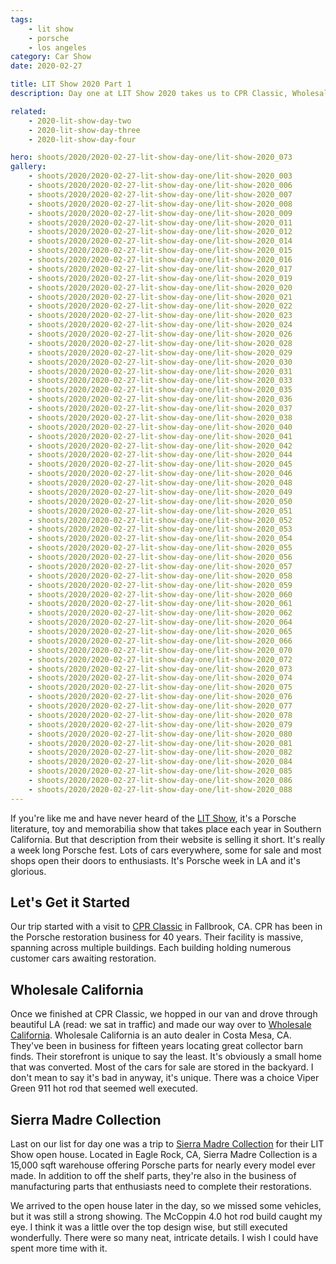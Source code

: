 ```yaml
---
tags:
    - lit show
    - porsche
    - los angeles
category: Car Show
date: 2020-02-27

title: LIT Show 2020 Part 1
description: Day one at LIT Show 2020 takes us to CPR Classic, Wholesale California and the Sierra Madre Collection open house.

related:
    - 2020-lit-show-day-two
    - 2020-lit-show-day-three
    - 2020-lit-show-day-four

hero: shoots/2020/2020-02-27-lit-show-day-one/lit-show-2020_073
gallery:
    - shoots/2020/2020-02-27-lit-show-day-one/lit-show-2020_003
    - shoots/2020/2020-02-27-lit-show-day-one/lit-show-2020_006
    - shoots/2020/2020-02-27-lit-show-day-one/lit-show-2020_007
    - shoots/2020/2020-02-27-lit-show-day-one/lit-show-2020_008
    - shoots/2020/2020-02-27-lit-show-day-one/lit-show-2020_009
    - shoots/2020/2020-02-27-lit-show-day-one/lit-show-2020_011
    - shoots/2020/2020-02-27-lit-show-day-one/lit-show-2020_012
    - shoots/2020/2020-02-27-lit-show-day-one/lit-show-2020_014
    - shoots/2020/2020-02-27-lit-show-day-one/lit-show-2020_015
    - shoots/2020/2020-02-27-lit-show-day-one/lit-show-2020_016
    - shoots/2020/2020-02-27-lit-show-day-one/lit-show-2020_017
    - shoots/2020/2020-02-27-lit-show-day-one/lit-show-2020_019
    - shoots/2020/2020-02-27-lit-show-day-one/lit-show-2020_020
    - shoots/2020/2020-02-27-lit-show-day-one/lit-show-2020_021
    - shoots/2020/2020-02-27-lit-show-day-one/lit-show-2020_022
    - shoots/2020/2020-02-27-lit-show-day-one/lit-show-2020_023
    - shoots/2020/2020-02-27-lit-show-day-one/lit-show-2020_024
    - shoots/2020/2020-02-27-lit-show-day-one/lit-show-2020_026
    - shoots/2020/2020-02-27-lit-show-day-one/lit-show-2020_028
    - shoots/2020/2020-02-27-lit-show-day-one/lit-show-2020_029
    - shoots/2020/2020-02-27-lit-show-day-one/lit-show-2020_030
    - shoots/2020/2020-02-27-lit-show-day-one/lit-show-2020_031
    - shoots/2020/2020-02-27-lit-show-day-one/lit-show-2020_033
    - shoots/2020/2020-02-27-lit-show-day-one/lit-show-2020_035
    - shoots/2020/2020-02-27-lit-show-day-one/lit-show-2020_036
    - shoots/2020/2020-02-27-lit-show-day-one/lit-show-2020_037
    - shoots/2020/2020-02-27-lit-show-day-one/lit-show-2020_038
    - shoots/2020/2020-02-27-lit-show-day-one/lit-show-2020_040
    - shoots/2020/2020-02-27-lit-show-day-one/lit-show-2020_041
    - shoots/2020/2020-02-27-lit-show-day-one/lit-show-2020_042
    - shoots/2020/2020-02-27-lit-show-day-one/lit-show-2020_044
    - shoots/2020/2020-02-27-lit-show-day-one/lit-show-2020_045
    - shoots/2020/2020-02-27-lit-show-day-one/lit-show-2020_046
    - shoots/2020/2020-02-27-lit-show-day-one/lit-show-2020_048
    - shoots/2020/2020-02-27-lit-show-day-one/lit-show-2020_049
    - shoots/2020/2020-02-27-lit-show-day-one/lit-show-2020_050
    - shoots/2020/2020-02-27-lit-show-day-one/lit-show-2020_051
    - shoots/2020/2020-02-27-lit-show-day-one/lit-show-2020_052
    - shoots/2020/2020-02-27-lit-show-day-one/lit-show-2020_053
    - shoots/2020/2020-02-27-lit-show-day-one/lit-show-2020_054
    - shoots/2020/2020-02-27-lit-show-day-one/lit-show-2020_055
    - shoots/2020/2020-02-27-lit-show-day-one/lit-show-2020_056
    - shoots/2020/2020-02-27-lit-show-day-one/lit-show-2020_057
    - shoots/2020/2020-02-27-lit-show-day-one/lit-show-2020_058
    - shoots/2020/2020-02-27-lit-show-day-one/lit-show-2020_059
    - shoots/2020/2020-02-27-lit-show-day-one/lit-show-2020_060
    - shoots/2020/2020-02-27-lit-show-day-one/lit-show-2020_061
    - shoots/2020/2020-02-27-lit-show-day-one/lit-show-2020_062
    - shoots/2020/2020-02-27-lit-show-day-one/lit-show-2020_064
    - shoots/2020/2020-02-27-lit-show-day-one/lit-show-2020_065
    - shoots/2020/2020-02-27-lit-show-day-one/lit-show-2020_066
    - shoots/2020/2020-02-27-lit-show-day-one/lit-show-2020_070
    - shoots/2020/2020-02-27-lit-show-day-one/lit-show-2020_072
    - shoots/2020/2020-02-27-lit-show-day-one/lit-show-2020_073
    - shoots/2020/2020-02-27-lit-show-day-one/lit-show-2020_074
    - shoots/2020/2020-02-27-lit-show-day-one/lit-show-2020_075
    - shoots/2020/2020-02-27-lit-show-day-one/lit-show-2020_076
    - shoots/2020/2020-02-27-lit-show-day-one/lit-show-2020_077
    - shoots/2020/2020-02-27-lit-show-day-one/lit-show-2020_078
    - shoots/2020/2020-02-27-lit-show-day-one/lit-show-2020_079
    - shoots/2020/2020-02-27-lit-show-day-one/lit-show-2020_080
    - shoots/2020/2020-02-27-lit-show-day-one/lit-show-2020_081
    - shoots/2020/2020-02-27-lit-show-day-one/lit-show-2020_082
    - shoots/2020/2020-02-27-lit-show-day-one/lit-show-2020_084
    - shoots/2020/2020-02-27-lit-show-day-one/lit-show-2020_085
    - shoots/2020/2020-02-27-lit-show-day-one/lit-show-2020_086
    - shoots/2020/2020-02-27-lit-show-day-one/lit-show-2020_088
---
```



If you're like me and have never heard of the [LIT Show](https://www.lalitandtoyshow.com/), it's a Porsche literature, toy and memorabilia show that takes place each year in Southern California. But that description from their website is selling it short. It's really a week long Porsche fest. Lots of cars everywhere, some for sale and most shops open their doors to enthusiasts. It's Porsche week in LA and it's glorious.

## Let's Get it Started

Our trip started with a visit to [CPR Classic](https://www.cprclassic.com/) in Fallbrook, CA. CPR has been in the Porsche restoration business for 40 years. Their facility is massive, spanning across multiple buildings. Each building holding numerous customer cars awaiting restoration.

<Maps
    lat="33.38441843670832"
    lon="-117.24090967970376"
    place="CPR Classic Fallbrook, CA"
/>

## Wholesale California

Once we finished at CPR Classic, we hopped in our van and drove through beautiful LA (read: we sat in traffic) and made our way over to [Wholesale California](https://wholesalecalifornia.com/). Wholesale California is an auto dealer in Costa Mesa, CA. They've been in business for fifteen years locating great collector barn finds. Their storefront is unique to say the least. It's obviously a small home that was converted. Most of the cars for sale are stored in the backyard. I don't mean to say it's bad in anyway, it's unique. There was a choice Viper Green 911 hot rod that seemed well executed.

<Maps
    lat="33.65871867470644"
    lon="-117.90082873804359"
    place="Wholesale California, Costa Mesa, CA"
/>

## Sierra Madre Collection

Last on our list for day one was a trip to [Sierra Madre Collection](https://sierramadrecollection.com/) for their LIT Show open house. Located in Eagle Rock, CA, Sierra Madre Collection is a 15,000 sqft warehouse offering Porsche parts for nearly every model ever made. In addition to off the shelf parts, they're also in the business of manufacturing parts that enthusiasts need to complete their restorations.

We arrived to the open house later in the day, so we missed some vehicles, but it was still a strong showing. The McCoppin 4.0 hot rod build caught my eye. I think it was a little over the top design wise, but still executed wonderfully. There were so many neat, intricate details. I wish I could have spent more time with it.

<Maps
    lat="34.1399128155419"
    lon="-118.20328838579798"
    place="Sierra Madre Collection, Los Angeles, CA"
/>
